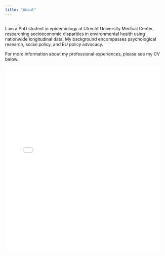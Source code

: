 ```yaml
---
title: "About"
---
```


## 

I am a PhD student in epidemiology at Utrecht University Medical Center, researching socioeconomic disparities in environmental health using nationwide longitudinal data. My background encompasses psychological research, social policy, and EU policy advocacy.

For more information about my professional experiences, please see my CV below.


<embed src="files/CV.pdf" type="application/pdf" width="100%" height="600px" />

